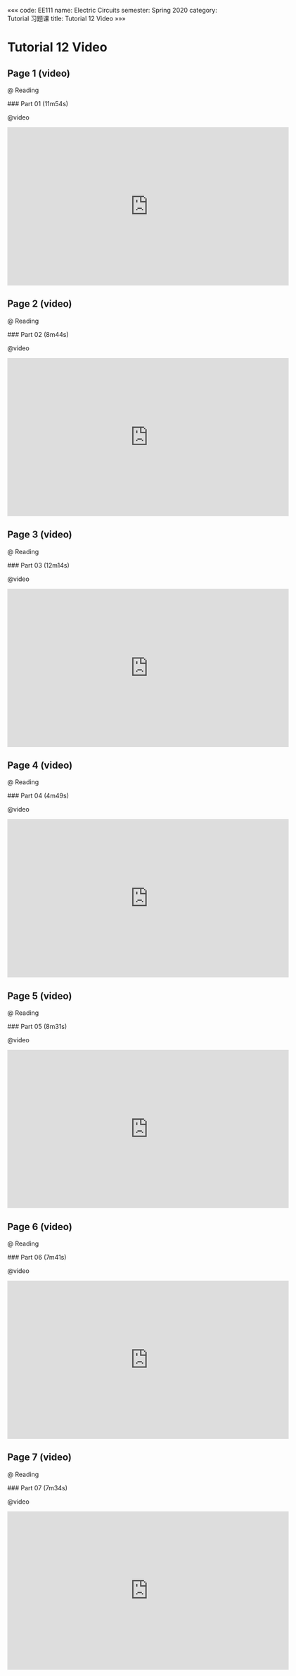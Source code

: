 «««
code: EE111
name: Electric Circuits
semester: Spring 2020
category: Tutorial 习题课
title: Tutorial 12 Video
»»»

# Tutorial 12 Video

## Page 1 (video)

@ Reading

<div class="markdown-body">
### Part 01 (11m54s)
</div>

@video

<iframe src="https://watchsb.com/e/n8br2w3jqa6n.html" frameborder=0 marginwidth=0 marginheight=0 scrolling=no width=640 height=360 allowfullscreen></iframe>


## Page 2 (video)

@ Reading

<div class="markdown-body">
### Part 02 (8m44s)
</div>

@video

<iframe src="https://watchsb.com/e/4l20qc5rlkfy.html" frameborder=0 marginwidth=0 marginheight=0 scrolling=no width=640 height=360 allowfullscreen></iframe>


## Page 3 (video)

@ Reading

<div class="markdown-body">
### Part 03 (12m14s)
</div>

@video

<iframe src="https://watchsb.com/e/0wea5hp0nmwn.html" frameborder=0 marginwidth=0 marginheight=0 scrolling=no width=640 height=360 allowfullscreen></iframe>


## Page 4 (video)

@ Reading

<div class="markdown-body">
### Part 04 (4m49s)
</div>

@video

<iframe src="https://watchsb.com/e/wul6muzr0467.html" frameborder=0 marginwidth=0 marginheight=0 scrolling=no width=640 height=360 allowfullscreen></iframe>


## Page 5 (video)

@ Reading

<div class="markdown-body">
### Part 05 (8m31s)
</div>

@video

<iframe src="https://watchsb.com/e/o1vuqj3grn84.html" frameborder=0 marginwidth=0 marginheight=0 scrolling=no width=640 height=360 allowfullscreen></iframe>


## Page 6 (video)

@ Reading

<div class="markdown-body">
### Part 06 (7m41s)
</div>

@video

<iframe src="https://watchsb.com/e/wran00nr0p6q.html" frameborder=0 marginwidth=0 marginheight=0 scrolling=no width=640 height=360 allowfullscreen></iframe>


## Page 7 (video)

@ Reading

<div class="markdown-body">
### Part 07 (7m34s)
</div>

@video

<iframe src="https://watchsb.com/e/rpw037ky9k6i.html" frameborder=0 marginwidth=0 marginheight=0 scrolling=no width=640 height=360 allowfullscreen></iframe>


